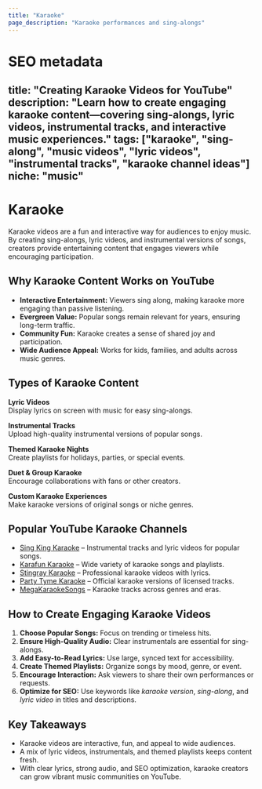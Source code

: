 ```yaml
---
title: "Karaoke"
page_description: "Karaoke performances and sing-alongs"
---
```


# SEO metadata
title: "Creating Karaoke Videos for YouTube"
description: "Learn how to create engaging karaoke content—covering sing-alongs, lyric videos, instrumental tracks, and interactive music experiences."
tags: ["karaoke", "sing-along", "music videos", "lyric videos", "instrumental tracks", "karaoke channel ideas"]
niche: "music"
---

# Karaoke

Karaoke videos are a fun and interactive way for audiences to enjoy music. By creating sing-alongs, lyric videos, and instrumental versions of songs, creators provide entertaining content that engages viewers while encouraging participation.

## Why Karaoke Content Works on YouTube

- **Interactive Entertainment:** Viewers sing along, making karaoke more engaging than passive listening.  
- **Evergreen Value:** Popular songs remain relevant for years, ensuring long-term traffic.  
- **Community Fun:** Karaoke creates a sense of shared joy and participation.  
- **Wide Audience Appeal:** Works for kids, families, and adults across music genres.  

## Types of Karaoke Content

**Lyric Videos**  
Display lyrics on screen with music for easy sing-alongs.  

**Instrumental Tracks**  
Upload high-quality instrumental versions of popular songs.  

**Themed Karaoke Nights**  
Create playlists for holidays, parties, or special events.  

**Duet & Group Karaoke**  
Encourage collaborations with fans or other creators.  

**Custom Karaoke Experiences**  
Make karaoke versions of original songs or niche genres.  

## Popular YouTube Karaoke Channels

- [Sing King Karaoke](https://www.youtube.com/@SingKingKaraoke) – Instrumental tracks and lyric videos for popular songs.  
- [Karafun Karaoke](https://www.youtube.com/@karaokebykarafun) – Wide variety of karaoke songs and playlists.  
- [Stingray Karaoke](https://www.youtube.com/@StingrayKaraoke) – Professional karaoke videos with lyrics.  
- [Party Tyme Karaoke](https://www.youtube.com/@PartyTymeKaraoke) – Official karaoke versions of licensed tracks.  
- [MegaKaraokeSongs](https://www.youtube.com/@MegaKaraokeSongs) – Karaoke tracks across genres and eras.  

## How to Create Engaging Karaoke Videos

1. **Choose Popular Songs:** Focus on trending or timeless hits.  
2. **Ensure High-Quality Audio:** Clear instrumentals are essential for sing-alongs.  
3. **Add Easy-to-Read Lyrics:** Use large, synced text for accessibility.  
4. **Create Themed Playlists:** Organize songs by mood, genre, or event.  
5. **Encourage Interaction:** Ask viewers to share their own performances or requests.  
6. **Optimize for SEO:** Use keywords like *karaoke version*, *sing-along*, and *lyric video* in titles and descriptions.  

## Key Takeaways

- Karaoke videos are interactive, fun, and appeal to wide audiences.  
- A mix of lyric videos, instrumentals, and themed playlists keeps content fresh.  
- With clear lyrics, strong audio, and SEO optimization, karaoke creators can grow vibrant music communities on YouTube.  